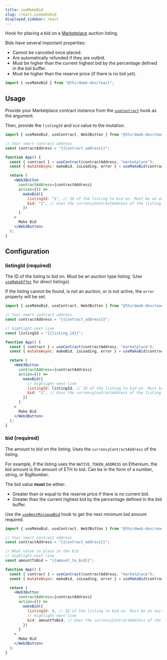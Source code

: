 ```yaml
---
title: useMakeBid
slug: /react.usemakebid
displayed_sidebar: react
---
```


Hook for placing a bid on a [Marketplace](https://thirdweb.com/thirdweb.eth/Marketplace) auction listing.

Bids have several important properties:

- Cannot be canceled once placed.
- Are automatically refunded if they are outbid.
- Must be higher than the current highest bid by the percentage defined in the bid buffer.
- Must be higher than the reserve price (if there is no bid yet).

```jsx
import { useMakeBid } from "@thirdweb-dev/react";
```

## Usage

Provide your Marketplace contract instance from the [`useContract`](/react/react.usecontract) hook as the argument.

Then, provide the `listingId` and `bid` value to the mutation.

```jsx
import { useMakeBid, useContract, Web3Button } from "@thirdweb-dev/react";

// Your smart contract address
const contractAddress = "{{contract_address}}";

function App() {
  const { contract } = useContract(contractAddress, "marketplace");
  const { mutateAsync: makeBid, isLoading, error } = useMakeBid(contract);

  return (
    <Web3Button
      contractAddress={contractAddress}
      action={() =>
        makeBid({
          listingId: "1", // ID of the listing to bid on. Must be an auction.
          bid: "1", // Uses the currencyContractAddress of the listing.
        })
      }
    >
      Make Bid
    </Web3Button>
  );
}
```

## Configuration

### listingId (required)

The ID of the listing to bid on. Must be an auction type listing.
(Use [`useMakeOffer`](/react/react.usemakeoffer) for direct listings).

If the listing cannot be found, is not an auction, or is not active, the `error` property will be set.

```jsx
import { useMakeBid, useContract, Web3Button } from "@thirdweb-dev/react";

// Your smart contract address
const contractAddress = "{{contract_address}}";

// highlight-next-line
const listingId = "{{listing_id}}";

function App() {
  const { contract } = useContract(contractAddress, "marketplace");
  const { mutateAsync: makeBid, isLoading, error } = useMakeBid(contract);

  return (
    <Web3Button
      contractAddress={contractAddress}
      action={() =>
        makeBid({
          // highlight-next-line
          listingId: listingId, // ID of the listing to bid on. Must be an auction.
          bid: "1", // Uses the currencyContractAddress of the listing.
        })
      }
    >
      Make Bid
    </Web3Button>
  );
}
```

### bid (required)

The amount to bid on the listing. Uses the `currencyContractAddress` of the listing.

For example, if the listing uses the `NATIVE_TOKEN_ADDRESS` on Ethereum, the bid amount is the amount of ETH to bid. Can be
in the form of a number, string, or BigNumber.

The bid value **must** be either:

- Greater than or equal to the reserve price if there is no current bid.
- Greater than the current highest bid by the percentage defined in the bid buffer.

Use the [`useNextMinimumBid`](/react/react.usenextminimumbid) hook to get the next minimum bid amount required.

```jsx
import { useMakeBid, useContract, Web3Button } from "@thirdweb-dev/react";

// Your smart contract address
const contractAddress = "{{contract_address}}";

// What value to place in the bid
// highlight-next-line
const amountToBid = "{{amount_to_bid}}";

function App() {
  const { contract } = useContract(contractAddress, "marketplace");
  const { mutateAsync: makeBid, isLoading, error } = useMakeBid(contract);

  return (
    <Web3Button
      contractAddress={contractAddress}
      action={() =>
        makeBid({
          listingId: 0, // ID of the listing to bid on. Must be an auction.
          // highlight-next-line
          bid: amountToBid, // Uses the currencyContractAddress of the listing
        })
      }
    >
      Make Bid
    </Web3Button>
  );
}
```
